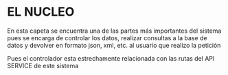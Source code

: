 # EL NUCLEO
En esta capeta se encuentra una de las partes más importantes del sistema pues se encarga de controlar los datos, realizar consultas a la base de datos y devolver en formato json, xml, etc. al usuario que realizo la petición

Pues el controlador esta estrechamente relacionada con las rutas del API SERVICE de este sistema
